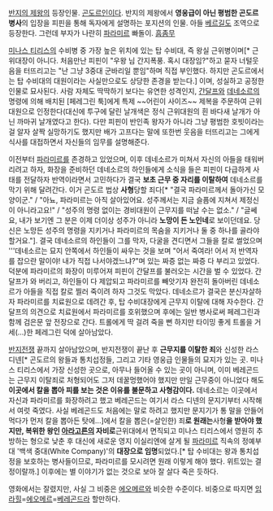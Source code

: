 [[반지의 제왕]]의 등장인물. [[곤도르]]인이다. 반지의 제왕에서 '''영웅급이 아닌 평범한 곤도르 병사'''의 입장을 피핀을 통해 독자에게 설명하는 포지션의 인물. 아들 [[베르길]]도 조역으로 등장한다. 그런데 부자가 나란히 [[파라미르]] 빠돌이. [[흠좀무]]  

[[미나스 티리스]]의 수비병 중 가장 높은 위치에 있는 탑 수비대, 즉 왕실 근위병이며[* 근위대장이 아니다. 처음만난 피핀이 "우왕 님 간지폭풍. 혹시 대장임?"하고 묻자 너털웃음을 터뜨리고는 "난 그냥 3중대 군바리일 뿐임"하며 직접 부인했다. 하지만 곤도르에서는 탑 수비대의 대원이라는 사실만으로도 상당한 존경을 받는다.] 이며, 성실하고 공정한 인물로 묘사된다. 사람 자체도 딱딱하기 보다는 유연한 성격인지, [[간달프]]와 [[데네소르]]의 명령에 의해 배치된 [페레그린 툭]에게 특제 ~~어린이 사이즈~~ 제복을 주문하여 근위대원으로 인정한다(대신에 투구에 달린 날개색은 정식 근위대원의 흰 바다새 날개가 아닌 까마귀 날개였다고 한다). 다만 피핀이 반인족 왕자가 아니라 그냥 평범한 호빗이라는 걸 알자 살짝 실망하기도 했지만 배가 고프다는 말에 또한번 웃음을 터뜨리고는 그에게 식사를 대접하면서 자신들의 임무를 설명해준다.

이전부터 [[파라미르]]를 존경하고 있었으며, 이후 데네소르가 미쳐서 자신의 아들을 태워버리려고 하자, 화장을 준비하던 데네소르의 하인들에게 소식을 들은 피핀이 다급하게 사태를 전달하자 반역이라면서 고민하다가 결국 '''보초 근무 중 자리를 이탈하여''' 데네소르를 막기 위해 달려간다. 이거 곤도르 법상 '''사형'''당할 죄다[* "결국 파라미르께서 돌아가신 모양이군." / "아뇨, 파라미르는 아직 살아있어요. 성주께서는 지금 슬픔에 지쳐서 제정신이 아니라고요!" / "성주의 명령 없이는 경비대원이 근무지를 떠날 수는 없소." / "글쎄요, 내가 보기엔 그 분은 이제 더이상 성주가 아니라 '''노망이 든 노인네'''로 보이던데요. 당신은 노망든 성주의 명령을 지키거나 파라미르의 목숨을 지키거나 둘 중 하나를 골라야 할거요."]. 결국 데네소르의 하인들이 그를 막자, 다굴을 견디면서 그들을 칼로 썰었으며 '''데네소르는 묘지 안쪽에서 하인들이 싸우는 것을 보며 "어서 죽여라! 어서 저 반역자를 잡으란 말이야! 내가 직접 나서야겠느냐?"며 있는 짜증 없는 짜증 다 부리고 있었다. 덕분에 파라미르의 화장이 미루어져 피핀이 간달프를 불러오는 시간을 벌 수 있었다. 간달프가 와 버리고, 하인들이 다 제압되고 파라미르를 빼앗기자 완전히 돌아버린 데네소르가 아들을 직접 칼로 찔러 죽이려 하자 그것도 막았다. 데네소르가 결국은 분신자살하자 파라미르를 치료원으로 데려간 후, 탑 수비대장에게 근무지 이탈에 대해 자수한다. 간달프의 의견으로 치료원에서 파라미르를 호위했으며 후에는 일반 병사로써 페레그린과 함께 검은문 앞 전장으로 간다. 트롤에게 딱 걸려 죽을 뻔 하지만 타이밍 좋게 트롤을 거세(...)한 페레그린 덕에 살아남았다.

[[반지전쟁]] 끝까지 살아남았으며, 반지전쟁이 끝난 후 '''근무지를 이탈한 죄'''와 신성한 라스 디넨[* 곤도르의 왕들과 통치섭정들, 그리고 기타 영웅급 인물들의 묘지가 있는 곳. 미나스 티리스에서 가장 신성한 곳으로, 아무나 들어올 수 있는 곳이 아니며, 이미 베레곤드는 근무지 이탈죄로 처형되어도 그저 데꿀멍했어야 했지만 만일 근무중이 아니었다 해도 '''이곳에서 칼을 뽑아 피를 보는 것은 이유를 불문하고 사형감이다.''' 데네소르는 이곳에서 자신과 파라미르를 화장하려고 했고 베레곤드는 여기서 라스 디넨의 문지기부터 시작해서 여럿 죽였다. 사실 베레곤드도 처음에는 말로 하려고 했지만 문지기가 통 말을 안들어먹다가 먼저 칼을 뽑아든 탓에...]에서 칼을 뽑은(=살인한) 죄'''로 원래는 '''사형'''을 받아야 했지만, 복위한 왕인 [[아라고른]]의 자비로 '''근위대에서 면직되고 미나스 티리스에서 영원히 추방하는 형으로 낮춘 후 대신에 새로운 영지 이실리엔에 살게 될 [[파라미르]] 직속의 정예부대 '백색 중대(White Company)'의 '''대장으로 임명'''되었다.[* 탑 수비대는 왕과 통치섭정을 보호하는 병사들이므로, 파라미르를 모시려면 원래 이렇게 해야 했다. 위트있는 결정이랄까.] 이후에는 별 이야기가 없는 것으로 보아 잘 살다 죽은 듯하다.

영화에서는 잘렸지만, 사실 그 비중은 [[에오메르]]와 비슷한 수준이다. 비중으로 따지면 [[임라힐]]=[[에오메르]]=[[베레곤드]]라 할만하다.
